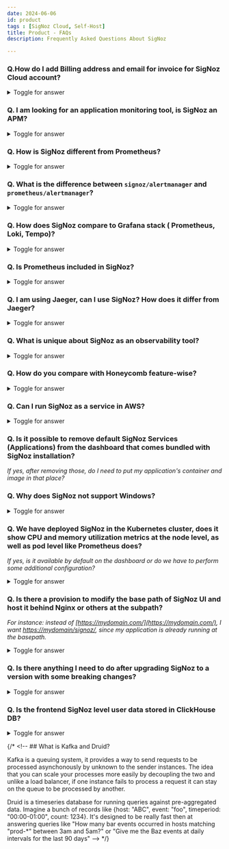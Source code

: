 ```yaml
---
date: 2024-06-06
id: product
tags : [SigNoz Cloud, Self-Host]
title: Product - FAQs
description: Frequently Asked Questions About SigNoz

---
```


### Q.How do I add Billing address and email for invoice for SigNoz Cloud account?

<details>

<summary> Toggle for answer </summary>

This can be achieved in 2 simple step:

**Step 1:** Upgarde plan

Head Over to the Billing Tab in your SigNoz Cloud left hand navigation, there you will see a button to `Upgrade Plan`.
Click on the Upgrade Plan button.

<figure data-zoomable align='center'>
    <img src="/img/docs/faq/product-faq/Product-faq-billing-3.webp" width="80%" alt="Upgrade Billing  Plan"/>
    <figcaption><i>Upgrade Billing Plan</i></figcaption>
</figure>

**Step 2:** Add Email and Billing address

Once you click the Upgrade Plan button, it will open a Page where you can add your details like email and Billing Address. 

<figure data-zoomable align='center'>
    <img src="/img/docs/faq/product-faq/Product-faq-billing-2.webp" width="80%" alt="Add email and billing address details"/>
    <figcaption><i> Add Details</i></figcaption>
</figure>

**Optional Step:** Update Billing Information

Once you have added your Credit Card successfully, you can go to the `Billing` tab in SigNoz Cloud and you'll see a button to `Manage Plan` which you can use to 
add or update your info by clicking on `Update information`.

<figure data-zoomable align='center'>
    <img src="/img/docs/faq/product-faq/Product-faq-billing-1.webp" width="80%" alt="Update Billing Information"/>
    <figcaption><i>Update Billing Information</i></figcaption>
</figure>

</details>

### Q. I am looking for an application monitoring tool, is SigNoz an APM?

<details>

<summary> Toggle for answer </summary>

SigNoz is a full-stack open source APM tool. It provides logs, metrics, and traces under a single dashboard. You can correlate these signals to debug performance issues quickly. SigNoz uses OpenTelemetry for instrumentation. OpenTelemetry is quietly becoming the world standard for instrumenting cloud-native applications.

SigNoz is an [open source alternative](https://signoz.io/blog/open-source-datadog-alternative/) to traditional SaaS APMs like DataDog.

</details>

### Q. How is SigNoz different from Prometheus?

<details>

<summary> Toggle for answer </summary>

Prometheus is good if you want to do just metrics. But metrics are just one aspect of monitoring. Ideally, you would also use other telemetry signals like logs and traces to set up a robust monitoring framework for your application. SigNoz provides logs and traces too, everything under a single pane of glass.

Moreover, it’s not trivial to get application metrics with Prometheus. SigNoz provides out-of-box charts for application metrics like p99 latency of requests. You can also correlate your application metrics with traces seamlessly.

Our goal is to provide an integrated UI between all telemetry signals - metrics, traces, and logs - similar to what SaaS vendors like Datadog provide.

</details>

### Q. What is the difference between `signoz/alertmanager` and `prometheus/alertmanager`?

<details>

<summary> Toggle for answer </summary>

`prometheus/alertmanager` mostly works via config and needs to restart for every change. The SigNoz team forked and created APIs to create, test and manage channels dynamically along with other functionalities like muting, inhibiting, etc

</details>

### Q. How does SigNoz compare to Grafana stack ( Prometheus, Loki, Tempo)?

<details>

<summary> Toggle for answer </summary>

The advantages of SigNoz are powered by the choice of columnar database underlying it. Running aggregates on traces and logs would be much more efficient when doing in a columnar db. So, if you use Tempo you won't be able to get sum/rate/count/percentile on spans filtered by tags/labels. Similarly, for Loki if you look into their open issues on performance, you will find issues in running fast aggregations on millions of log lines.
Moreover, running 3 stacks for metrics, traces and logs would prove to be more cumbersome for millions of events.

Using a single underlying datastore helps us in switching context from metrics to traces. Say, you see a spike in latency or error % of external calls or db calls from a service, SigNoz can take you to relevant traces on the click of a button which may not be as simple in Grafana (as far as we know).


#### To Summarise

- Underlying distributed columnar db to power analytical queries, Uber mentioned 80% of the queries over logs data were analytical and hence they shifted to clickhouse from elk. Here's the <a href="https://www.uber.com/en-IN/blog/logging/" rel="noopener noreferrer nofollow" target="_blank">blog link</a>.
- Ability to handle high cardinality traces as these types of databases support wide columns
- Single app vs combining different products for metrics, traces and logs
- UI streamlined for APM use cases

</details>


### Q. Is Prometheus included in SigNoz?

<details>

<summary> Toggle for answer </summary>

We support PromQL and Prometheus remote read for users to shift seamlessly from Prometheus to SigNoz as their metrics monitoring tool. We also support PromQL for configuring alerts.

SigNoz supports all the exporters that are listed on the <a href="https://prometheus.io/docs/instrumenting/exporters/" rel="noopener noreferrer nofollow" target="_blank">Exporters and Integrations</a> page of the Prometheus documentation. If you have a running Prometheus instance and you expose metrics in Prometheus, then you can scrape them in SigNoz by [configuring Prometheus receivers](https://signoz.io/docs/userguide/send-metrics/#enable-a-prometheus-receiver).

</details>

### Q. I am using Jaeger, can I use SigNoz? How does it differ from Jaeger?

<details>

<summary> Toggle for answer </summary>

Yes, you can. SigNoz provides better distributed tracing capabilities than Jaeger. The traces tab of SigNoz provides advanced filtering based on different attributes. Moreover, you can also run aggregates on filtered traces. For example, you can get the p99 latency of spans with a tag of premium_customers.

<figure data-zoomable align='center'>
    <img src="/img/blog/common/trace_filter_apply_aggregates.webp" alt="Use advanced filters and aggregates to analyze span data"/>
    <figcaption><i>Analyze your spans with advanced filters and aggregates</i></figcaption>
</figure>


Trace data is also visualized with Flamegraphs and Gantt charts.

<figure data-zoomable align='center'>
    <img src="/img/blog/common/signoz_flamegraphs.webp" alt="Traces visualized with Flamegraphs and Gantt Charts"/>
    <figcaption><i>Traces represented as Flamegraphs and Gantt charts in SigNoz</i></figcaption>
</figure>


With SigNoz, you get metrics, traces and logs in a single application unlike Jaeger which primarily focuses on distributed tracing.

</details>

### Q. What is unique about SigNoz as an observability tool?

<details>

<summary> Toggle for answer </summary>

SigNoz is full-stack open source APM and observability tool. Some key aspects that make SigNoz unique are as follows:

- SigNoz is open source and based on open standards. SigNoz is built to support OpenTelemetry natively.

- SigNoz provides metrics, traces, and logs under a single pane of glass. Rather than running different projects like Prometheus for metrics and Jaeger for traces and stitching them together, you can use SigNoz as your one-stop observability solution.

- SigNoz uses columnar datastores, which makes aggregating queries very fast. It also helps in slicing and dicing the data using `Group BY` and aggregates. You can identify the root cause of performance issues quickly.

</details>

### Q. How do you compare with Honeycomb feature-wise?

<details>

<summary> Toggle for answer </summary>

The last we checked Honeycomb (August 2022), they were primarily focused on traces and support for metrics in their pro plan.

We do have support for metrics, traces and also logs. So you can get all the 3 signals in a single app. You get out of the box dashboards for services with metrics like latency, etc. We have good support for trace aggregates and filters based on trace attributes, with a trace detail page with attributes. You can check more details in [our docs](https://signoz.io/docs/userguide/traces/)

Though Honeycomb does have some features like Bubble up and correlation which we don't have currently, but we have some advanced correlation based features in our roadmap.

So, it depends on the use cases you are trying to solve - whether SigNoz will fit your needs today or not.

</details>

### Q. Can I run SigNoz as a service in AWS?

<details>

<summary> Toggle for answer </summary>

Yes, you can run SigNoz in an AWS instance using Docker Compose or Docker Swarm. You can also use our helm chart to deploy SigNoz in EKS.

Refer here: [https://signoz.io/docs/install/](https://signoz.io/docs/install/)

</details>

### Q. Is it possible to remove default SigNoz Services (Applications) from the dashboard that comes bundled with SigNoz installation?

*If yes, after removing those, do I need to put my application's container and image in that place?*


### Q. Why does SigNoz not support Windows?

<details>

<summary> Toggle for answer </summary>

We currently do not support Windows because we are a small team. At first, we are focussing on MAC and Linux users.

Try SigNoz on your macOS or Linux system, and use the [install script](https://signoz.io/docs/install/#install-signoz-using-the-install-script) for easy setup.

Supported Linux Disto - Ubuntu | Debian | OpenSuse | CentOS | SUSE Linux Enterprise Server (SLES)

If you're using a different Linux distribution, see the [Install SigNoz Using Docker Compose](https://signoz.io/docs/install/#install-signoz-using-docker-compose) section.

</details>

### Q. We have deployed SigNoz in the Kubernetes cluster, does it show CPU and memory utilization metrics at the node level, as well as pod level like Prometheus does? 

*If yes, is it available by default on the dashboard or do we have to perform some additional configuration?*

<details>

<summary> Toggle for answer </summary>

Yes, SigNoz can monitor resource utilization metrics at the node and pod level from your Kubernetes cluster. You can enable it by following the set of instructions [here](https://signoz.io/docs/tutorial/kubernetes-infra-metrics/#steps-to-export-k8s-metrics-to-signoz).

</details>

### Q. Is there a provision to modify the base path of SigNoz UI and host it behind Nginx or others at the subpath?

*For instance: instead of [https://mydomain.com/](https://mydomain.com/), I want [https://mydomain/signoz/](https://mydomain/signoz/), since my application is already running at the basepath.*

<details>

<summary> Toggle for answer </summary>

We currently working on supporting custom baseURL to support that.

You can track it here: [https://github.com/SigNoz/signoz/pull/1115](https://github.com/SigNoz/signoz/pull/1115)

</details>

### Q. Is there anything I need to do after upgrading SigNoz to a version with some breaking changes?

<details>

<summary> Toggle for answer </summary>

You need to follow our [migration guides](https://signoz.io/docs/operate/migration/) to upgrade SigNoz correctly.

</details>

### Q. Is the frontend SigNoz level user data stored in ClickHouse DB?

<details>

<summary> Toggle for answer </summary>

No, it’s stored in SQLite. But we are planning to move to PostgreSQL. You can track the GitHub issue <a href="https://github.com/SigNoz/signoz/issues/941" rel="noopener noreferrer nofollow" target="_blank">here</a>.

</details>

{/* <!-- ## What is Kafka and Druid?

Kafka is a queuing system, it provides a way to send requests to be processed asynchonously by unknown to the sender instances. The idea that you can scale your processes more easily by decoupling the two and unlike a load balancer, if one instance fails to process a request it can stay on the queue to be processed by another.

Druid is a timeseries database for running queries against pre-aggregated data. Imagine a bunch of records like {host: "ABC", event: "foo", timeperiod: "00:00-01:00", count: 1234}. It's designed to be really fast then at answering queries like "How many bar events occurred in hosts matching "prod-\*" between 3am and 5am?" or "Give me the Baz events at daily intervals for the last 90 days" --> */}
